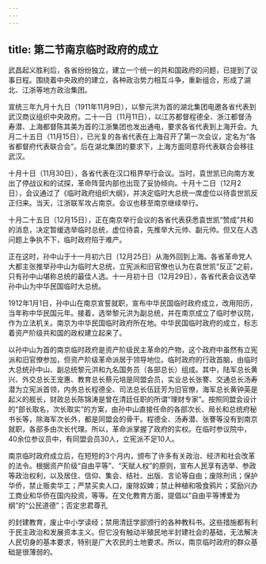 ```yaml
---
---
---
```

title: 第二节南京临时政府的成立
---



武昌起义胜利后，各省纷纷独立，建立一个统一的共和国政府的问题，已提到了议事日程。围绕着中央政府的建立，各种政治势力相互斗争，重新组合，形成了湖北、江浙等地方政治集团。

宣统三年九月十九日（1911年11月9日），以黎元洪为首的湖北集团电邀各省代表到武汉商议组织中央政府。二十一日（11月11日），以江苏都督程德全、浙江都督汤寿潜、上海都督陈其美为首的江浙集团也发出通电，要求各省代表到上海开会。九月二十五日（11月15日），已光复的各省代表在上海召开了第一次会议，定名为“各省都督府代表联合会”。后在湖北集团的要求下，上海方面同意将代表联合会移往武汉。

十月十日（11月30日），各省代表在汉口租界举行会议。当时，袁世凯已向南方发出了停战议和的试探，革命阵营内部也出现了妥协倾向。十月十二日（12月2日），会议通过了《临时政府组织大纲》，并决定临时大总统一席虚位以待袁世凯反正归来。当天，江浙联军攻占南京。会议也移至南京继续举行。

十月二十五日（12月15日），正在南京举行会议的各省代表获悉袁世凯“赞成”共和的消息，决定暂缓选举临时总统，虚位待袁，先推举大元帅、副元帅。但又在人选问题上争执不下，临时政府陷于难产。

正在这时，孙中山于十一月初六日（12月25日）从海外回到上海。各省革命党人大都主张推举孙中山为临时大总统，立宪派和旧官僚也认为在袁世凯“反正”之前，只有孙中山堪称总统的最佳人选。十一月初十日（12月29日），各省代表会议选举孙中山为中华民国临时大总统。

1912年1月1日，孙中山在南京宣誓就职，宣布中华民国临时政府成立，改用阳历，当年称中华民国元年。接着，选举黎元洪为副总统，并在南京成立了临时参议院，作为立法机关。南京为中华民国临时政府所在地。中华民国临时政府的成立，标志着资产阶级共和国的政权建立起来了。

以孙中山为首的南京临时政府是资产阶级民主革命的产物，这个政府中虽然有立宪派和旧官僚参加，但资产阶级革命派居于领导地位。临时政府的行政首脑，由临时大总统孙中山、副总统黎元洪和九名国务员（各部总长）组成。其中，陆军总长黄兴、外交总长王宠惠、教育总长蔡元培是同盟会员，实业总长张謇、交通总长汤寿潜为立宪派首领，内务总长程德全、司法总长伍廷芳为旧官僚，海军总长黄钟英是起义的舰长，财政总长陈锦涛是曾在清廷任职的所谓“理财专家”。按照同盟会设计的“部长取名，次长取实”的方案，由孙中山直接任命的各部次长、局长和总统府秘书长等，除海军次长外，都是同盟会的骨干。程德全、汤寿潜、张謇等没有到南京就职，各部多由次长代理。所以，革命派掌握了政府的实权。在临时参议院中，40余位参议员中，有同盟会员30人，立宪派不足10人。

南京临时政府成立后，在短短的3个月内，颁布了许多有关政治、经济和社会改革的法令。根据资产阶级“自由平等”、“天赋人权”的原则，宣布人民享有选举、参政等政治权利，以及居住、信仰、集会、结社、出版、言论等自由；废除刑讯；保护华侨，禁止贩卖华工；严禁买卖人口，废除奴婢；禁止种植和吸食鸦片；奖励兴办工商业和华侨在国内投资，等等。在文化教育方面，提倡以“自由平等博爱为纲”的“公民道德”；否定忠君尊孔

的封建教育，废止中小学读经；禁用清廷学部颁行的各种教科书。这些措施都有利于民主政治和发展资本主义。但它没有触动半殖民地半封建社会的基础，无法解决人民切身的基本要求，特别是广大农民的土地要求。所以，南京临时政府的群众基础是很薄弱的。